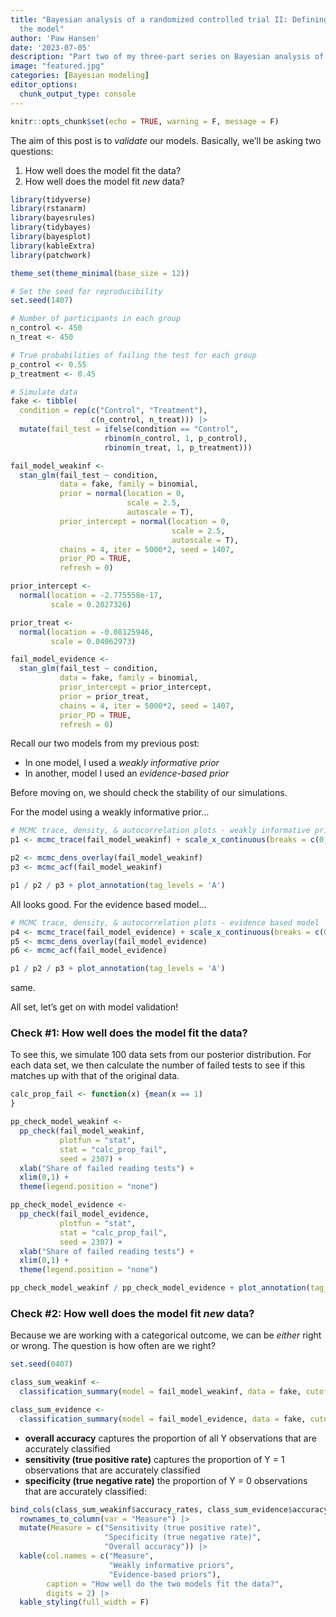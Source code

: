 ```yaml
---
title: "Bayesian analysis of a randomized controlled trial II: Defining and validating
  the model"
author: 'Paw Hansen'
date: '2023-07-05'
description: "Part two of my three-part series on Bayesian analysis of randomized controlled trials. You've built a model but is it any good?"
image: "featured.jpg"
categories: [Bayesian modeling]
editor_options: 
  chunk_output_type: console
---
```



```r
knitr::opts_chunk$set(echo = TRUE, warning = F, message = F)
```

The aim of this post is to _validate_ our models. Basically, we'll be asking two questions:

1. How well does the model fit the data?
2. How well does the model fit _new_ data?

```r

library(tidyverse)
library(rstanarm)
library(bayesrules)
library(tidybayes)
library(bayesplot)
library(kableExtra)
library(patchwork)

theme_set(theme_minimal(base_size = 12))

```

```r

# Set the seed for reproducibility
set.seed(1407)

# Number of participants in each group
n_control <- 450
n_treat <- 450

# True probabilities of failing the test for each group
p_control <- 0.55
p_treatment <- 0.45

# Simulate data
fake <- tibble(
  condition = rep(c("Control", "Treatment"), 
                  c(n_control, n_treat))) |> 
  mutate(fail_test = ifelse(condition == "Control", 
                     rbinom(n_control, 1, p_control), 
                     rbinom(n_treat, 1, p_treatment))) 

fail_model_weakinf <- 
  stan_glm(fail_test ~ condition,
           data = fake, family = binomial,
           prior = normal(location = 0, 
                          scale = 2.5, 
                          autoscale = T),
           prior_intercept = normal(location = 0, 
                                    scale = 2.5, 
                                    autoscale = T),
           chains = 4, iter = 5000*2, seed = 1407,
           prior_PD = TRUE,
           refresh = 0)

prior_intercept <-
  normal(location = -2.775558e-17,
         scale = 0.2027326)

prior_treat <-
  normal(location = -0.08125946,
         scale = 0.04062973)

fail_model_evidence <- 
  stan_glm(fail_test ~ condition,
           data = fake, family = binomial,
           prior_intercept = prior_intercept,
           prior = prior_treat,
           chains = 4, iter = 5000*2, seed = 1407,
           prior_PD = TRUE,
           refresh = 0)

```

Recall our two models from my previous post:

* In one model, I used a _weakly informative prior_ 
* In another, model I used an _evidence-based prior_


Before moving on, we should check the stability of our simulations. 

For the model using a weakly informative prior...

```r

# MCMC trace, density, & autocorrelation plots - weakly informative prior 
p1 <- mcmc_trace(fail_model_weakinf) + scale_x_continuous(breaks = c(0, 5000))

p2 <- mcmc_dens_overlay(fail_model_weakinf)
p3 <- mcmc_acf(fail_model_weakinf)

p1 / p2 / p3 + plot_annotation(tag_levels = 'A')

```

All looks good. For the evidence based model...

```r

# MCMC trace, density, & autocorrelation plots - evidence based model
p4 <- mcmc_trace(fail_model_evidence) + scale_x_continuous(breaks = c(0, 5000))
p5 <- mcmc_dens_overlay(fail_model_evidence)
p6 <- mcmc_acf(fail_model_evidence)

p1 / p2 / p3 + plot_annotation(tag_levels = 'A')

```

same. 

All set, let's get on with model validation!

### Check #1: How well does the model fit the data?

To see this, we simulate 100 data sets from our posterior distribution. For each data set, we then calculate the number of failed tests to see if this matches up with that of the original data.  

```r
calc_prop_fail <- function(x) {mean(x == 1)
}

```

```r

pp_check_model_weakinf <- 
  pp_check(fail_model_weakinf, 
           plotfun = "stat", 
           stat = "calc_prop_fail",
           seed = 2307) + 
  xlab("Share of failed reading tests") +
  xlim(0,1) + 
  theme(legend.position = "none")

pp_check_model_evidence <-
  pp_check(fail_model_evidence, 
           plotfun = "stat", 
           stat = "calc_prop_fail",
           seed = 2307) + 
  xlab("Share of failed reading tests") +
  xlim(0,1) + 
  theme(legend.position = "none")

pp_check_model_weakinf / pp_check_model_evidence + plot_annotation(tag_levels = 'A')

```

### Check #2: How well does the model fit _new_ data?

Because we are working with a categorical outcome, we can be _either_ right or wrong. The question is how often are we right? 

```r
set.seed(0407)

class_sum_weakinf <- 
  classification_summary(model = fail_model_weakinf, data = fake, cutoff = 0.5) 

class_sum_evidence <- 
  classification_summary(model = fail_model_evidence, data = fake, cutoff = 0.5) 

```

* **overall accuracy** captures the proportion of all Y observations that are accurately classified
* **sensitivity (true positive rate)** captures the proportion of Y = 1 observations that are accurately classified 
* **specificity (true negative rate)** the proportion of Y = 0 observations that are accurately classified:

```r
bind_cols(class_sum_weakinf$accuracy_rates, class_sum_evidence$accuracy_rates) |> 
  rownames_to_column(var = "Measure") |> 
  mutate(Measure = c("Sensitivity (true positive rate)",
                     "Specificity (true negative rate)", 
                     "Overall accuracy")) |> 
  kable(col.names = c("Measure", 
                      "Weakly informative priors",
                      "Evidence-based priors"),
        caption = "How well do the two models fit the data?",
        digits = 2) |> 
  kable_styling(full_width = F)
```


